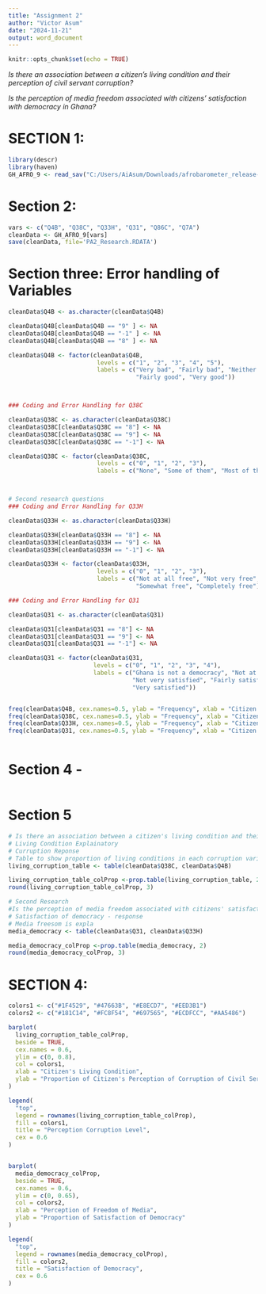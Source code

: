 ```yaml
---
title: "Assignment 2"
author: "Victor Asum"
date: "2024-11-21"
output: word_document
---
```


```r
knitr::opts_chunk$set(echo = TRUE)
```

*Is there an association between a citizen's living condition and their perception of civil servant corruption?*


*Is the perception of media freedom associated with citizens' satisfaction with democracy in Ghana?*


# SECTION 1:
```r
library(descr)
library(haven)
GH_AFRO_9 <- read_sav("C:/Users/AiAsum/Downloads/afrobarometer_release-dataset_gha_r9_en_2023-04-01.sav")

```


# Section 2: 
```r

vars <- c("Q4B", "Q38C", "Q33H", "Q31", "Q86C", "Q7A") 
cleanData <- GH_AFRO_9[vars]
save(cleanData, file='PA2_Research.RDATA')

```


# Section three: Error handling of Variables 

```r
cleanData$Q4B <- as.character(cleanData$Q4B)

cleanData$Q4B[cleanData$Q4B == "9" ] <- NA
cleanData$Q4B[cleanData$Q4B == "-1" ] <- NA
cleanData$Q4B[cleanData$Q4B == "8" ] <- NA

cleanData$Q4B <- factor(cleanData$Q4B,
                         levels = c("1", "2", "3", "4", "5"),
                         labels = c("Very bad", "Fairly bad", "Neither good nor bad",
                                    "Fairly good", "Very good"))



### Coding and Error Handling for Q38C

cleanData$Q38C <- as.character(cleanData$Q38C)
cleanData$Q38C[cleanData$Q38C == "8"] <- NA
cleanData$Q38C[cleanData$Q38C == "9"] <- NA
cleanData$Q38C[cleanData$Q38C == "-1"] <- NA

cleanData$Q38C <- factor(cleanData$Q38C,
                         levels = c("0", "1", "2", "3"),
                         labels = c("None", "Some of them", "Most of them", "All of them"))



# Second research questions
### Coding and Error Handling for Q33H

cleanData$Q33H <- as.character(cleanData$Q33H)

cleanData$Q33H[cleanData$Q33H == "8"] <- NA
cleanData$Q33H[cleanData$Q33H == "9"] <- NA
cleanData$Q33H[cleanData$Q33H == "-1"] <- NA

cleanData$Q33H <- factor(cleanData$Q33H,
                         levels = c("0", "1", "2", "3"),
                         labels = c("Not at all free", "Not very free",
                                    "Somewhat free", "Completely free"))

### Coding and Error Handling for Q31

cleanData$Q31 <- as.character(cleanData$Q31)

cleanData$Q31[cleanData$Q31 == "8"] <- NA
cleanData$Q31[cleanData$Q31 == "9"] <- NA
cleanData$Q31[cleanData$Q31 == "-1"] <- NA

cleanData$Q31 <- factor(cleanData$Q31,
                        levels = c("0", "1", "2", "3", "4"),
                        labels = c("Ghana is not a democracy", "Not at all satisfied", 
                                   "Not very satisfied", "Fairly satisfied", 
                                   "Very satisfied"))


freq(cleanData$Q4B, cex.names=0.5, ylab = "Frequency", xlab = "Citizen's Living Condition")
freq(cleanData$Q38C, cex.names=0.5, ylab = "Frequency", xlab = "Citizen's Perceive Corruption")
freq(cleanData$Q33H, cex.names=0.5, ylab = "Frequency", xlab = "Citizen's Perceive of Media freedom")
freq(cleanData$Q31, cex.names=0.5, ylab = "Frequency", xlab = "Citizen's Satisfaction of Democracy")



```


# Section 4 - 
```r

```


# Section 5

```r

# Is there an association between a citizen's living condition and their perception of civil servant corruption? Q4B -- present living, Q38C corruption of civil servant
# Living Condition Explainatory
# Curruption Reponse
# Table to show proportion of living conditions in each corruption variable
living_corruption_table <- table(cleanData$Q38C, cleanData$Q4B)

living_corruption_table_colProp <-prop.table(living_corruption_table, 2) 
round(living_corruption_table_colProp, 3)

# Second Research
#Is the perception of media freedom associated with citizens' satisfaction with democracy in #Ghana?
# Satisfaction of democracy - response
# Media freesom is expla
media_democracy <- table(cleanData$Q31, cleanData$Q33H)

media_democracy_colProp <-prop.table(media_democracy, 2) 
round(media_democracy_colProp, 3)


```

# SECTION 4:
```r
colors1 <- c("#1F4529", "#47663B", "#E8ECD7", "#EED3B1")
colors2 <- c("#181C14", "#FC8F54", "#697565", "#ECDFCC", "#AA5486")

barplot(
  living_corruption_table_colProp, 
  beside = TRUE,                
  cex.names = 0.6,
  ylim = c(0, 0.8),
  col = colors1,  
  xlab = "Citizen's Living Condition", 
  ylab = "Proportion of Citizen's Perception of Corruption of Civil Servants"
)

legend(
  "top",   
  legend = rownames(living_corruption_table_colProp),
  fill = colors1,
  title = "Perception Corruption Level",
  cex = 0.6
)


barplot(
  media_democracy_colProp, 
  beside = TRUE,                
  cex.names = 0.6,
  ylim = c(0, 0.65),
  col = colors2,  
  xlab = "Perception of Freedom of Media", 
  ylab = "Proportion of Satisfaction of Democracy"
)

legend(
  "top",   
  legend = rownames(media_democracy_colProp),
  fill = colors2,
  title = "Satisfaction of Democracy",
  cex = 0.6
)


```

